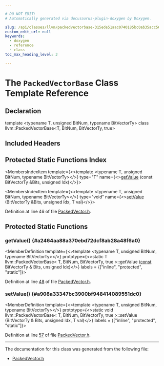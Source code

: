 ```yaml
---

# DO NOT EDIT!
# Automatically generated via docusaurus-plugin-doxygen by Doxygen.

slug: /api/classes/llvm/packedvectorbase-315ede51aac0740185bc0ab35acc560d
custom_edit_url: null
keywords:
  - doxygen
  - reference
  - class
toc_max_heading_level: 3

---
```





# The `PackedVectorBase` Class Template Reference

<DoxygenPage pluginConfig={pluginConfig}>



## Declaration

<CodeBlock>template &lt;typename T, unsigned BitNum, typename BitVectorTy&gt;
class llvm::PackedVectorBase&lt;T, BitNum, BitVectorTy, true&gt;</CodeBlock>

## Included Headers

<IncludesList>
<IncludesListItem
  filePath="llvm/ADT/PackedVector.h"
  permalink="/docs/api/files/include/include/llvm/include/llvm/adt/packedvector-h"
  isLocal="true" />
</IncludesList>

## Protected Static Functions Index

<MembersIndex>

<MembersIndexItem
  template={<>template &lt;typename T, unsigned BitNum, typename BitVectorTy&gt;</>}
  type="T"
  name={<><a href="#a2464aa88a370ebd72dcf8ab28a48f6a0">getValue</a> (const BitVectorTy &amp;Bits, unsigned Idx)</>}>
</MembersIndexItem>

<MembersIndexItem
  template={<>template &lt;typename T, unsigned BitNum, typename BitVectorTy&gt;</>}
  type="void"
  name={<><a href="#a908a33347bc3900bf948414089551dc0">setValue</a> (BitVectorTy &amp;Bits, unsigned Idx, T val)</>}>
</MembersIndexItem>

</MembersIndex>


Definition at line 46 of file <a href="/docs/api/files/include/include/llvm/include/llvm/adt/packedvector-h">PackedVector.h</a>.

<SectionDefinition>

## Protected Static Functions

### getValue() {#a2464aa88a370ebd72dcf8ab28a48f6a0}

<MemberDefinition
  template={<>template &lt;typename T, unsigned BitNum, typename BitVectorTy&gt;</>}
  prototype={<>static T llvm::PackedVectorBase&lt; T, BitNum, BitVectorTy, true &gt;::getValue (<a href="/docs/api/files/lib/lib/target/lib/target/aarch64/aarch64promoteconstant-cpp/#a90f8350fecae261c25be85d38b451bff">const</a> BitVectorTy &amp; Bits, unsigned Idx)</>}
  labels = {["inline", "protected", "static"]}>

Definition at line <a href="/docs/api/files/include/include/llvm/include/llvm/adt/packedvector-h/#l00048">48</a> of file <a href="/docs/api/files/include/include/llvm/include/llvm/adt/packedvector-h">PackedVector.h</a>.
</MemberDefinition>

### setValue() {#a908a33347bc3900bf948414089551dc0}

<MemberDefinition
  template={<>template &lt;typename T, unsigned BitNum, typename BitVectorTy&gt;</>}
  prototype={<>static void llvm::PackedVectorBase&lt; T, BitNum, BitVectorTy, true &gt;::setValue (BitVectorTy &amp; Bits, unsigned Idx, T val)</>}
  labels = {["inline", "protected", "static"]}>

Definition at line <a href="/docs/api/files/include/include/llvm/include/llvm/adt/packedvector-h/#l00057">57</a> of file <a href="/docs/api/files/include/include/llvm/include/llvm/adt/packedvector-h">PackedVector.h</a>.
</MemberDefinition>

</SectionDefinition>

<hr/>

The documentation for this class was generated from the following file:

<ul>
<li><a href="/docs/api/files/include/include/llvm/include/llvm/adt/packedvector-h">PackedVector.h</a></li>
</ul>

</DoxygenPage>
